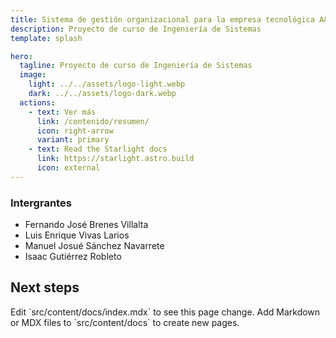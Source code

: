 ```yaml
---
title: Sistema de gestión organizacional para la empresa tecnológica A&G
description: Proyecto de curso de Ingeniería de Sistemas
template: splash

hero:
  tagline: Proyecto de curso de Ingeniería de Sistemas
  image:
    light: ../../assets/logo-light.webp
    dark: ../../assets/logo-dark.webp
  actions:
    - text: Ver más
      link: /contenido/resumen/
      icon: right-arrow
      variant: primary
    - text: Read the Starlight docs
      link: https://starlight.astro.build
      icon: external
---
```



### Intergrantes

- Fernando José Brenes Villalta
- Luis Enrique Vivas Larios
- Manuel Josué Sánchez Navarrete
- Isaac Gutiérrez Robleto

## Next steps

<CardGrid stagger>
  <Card title="Update content" icon="pencil">
    Edit `src/content/docs/index.mdx` to see this page change.
  </Card>
  <Card title="Add new content" icon="add-document">
    Add Markdown or MDX files to `src/content/docs` to create new pages.
  </Card>
</CardGrid>
